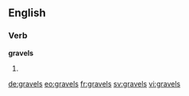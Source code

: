 ==English==

===Verb===
'''gravels'''

# {{third-person singular of|gravel}}

[[de:gravels]]
[[eo:gravels]]
[[fr:gravels]]
[[sv:gravels]]
[[vi:gravels]]